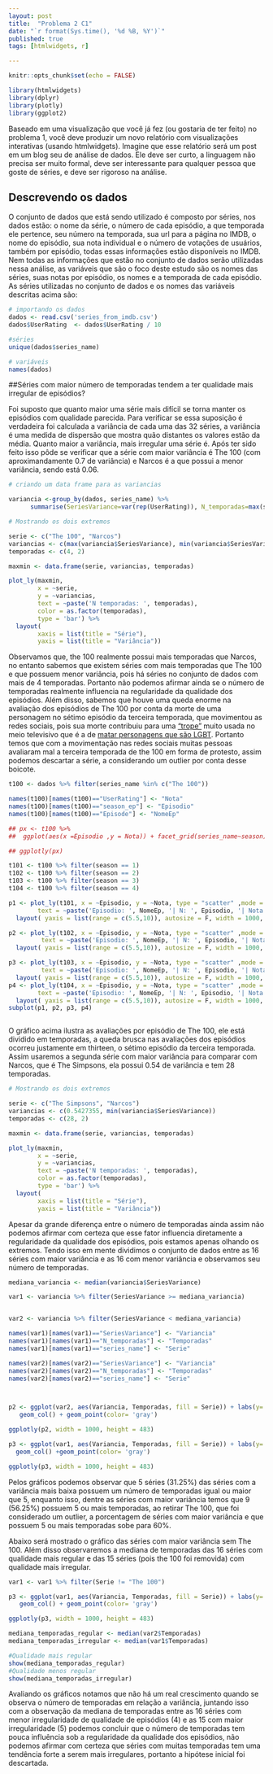 ```yaml
---
layout: post
title:  "Problema 2 C1"
date: "`r format(Sys.time(), '%d %B, %Y')`"
published: true
tags: [htmlwidgets, r]

---
```

```r
knitr::opts_chunk$set(echo = FALSE)

library(htmlwidgets)
library(dplyr)
library(plotly)
library(ggplot2)
```

Baseado em uma visualização que você já fez (ou gostaria de ter feito) no problema 1, você deve produzir um novo relatório com visualizações interativas (usando htmlwidgets). Imagine que esse relatório será um post em um blog seu de análise de dados. Ele deve ser curto, a linguagem não precisa ser muito formal, deve ser interessante para qualquer pessoa que goste de séries, e deve ser rigoroso na análise.

## Descrevendo os dados

O conjunto de dados que está sendo utilizado é composto por séries, nos dados estão: o nome da série, o número de cada episódio, a que temporada ele pertence, seu número na temporada, sua url para a página no IMDB, o nome do episódio, sua nota individual e o número de votações de usuários, também por episódio, todas essas informações estão disponíveis no IMDB. Nem todas as informações que estão no conjunto de dados serão utilizadas nessa análise, as variáveis que são o foco deste estudo são os nomes das séries, suas notas por episódio, os nomes e a temporada de cada episódio. As séries utilizadas no conjunto de dados e os nomes das variáveis descritas acima são:

``` r

# importando os dados
dados <- read.csv('series_from_imdb.csv')
dados$UserRating  <- dados$UserRating / 10

#séries
unique(dados$series_name)

# variáveis
names(dados)

```

##Séries com maior número de temporadas tendem a ter qualidade mais irregular de episódios? 

Foi suposto que quanto maior uma série mais difícil se torna manter os episódios com qualidade parecida. Para verificar se essa suposição é verdadeira foi calculada a variância de cada uma das 32 séries, a variância é uma medida de dispersão que mostra quão distantes os valores estão da média. Quanto maior a variância, mais irregular uma série é. Após ter sido feito isso pôde se verificar que a série com maior variância é The 100 (com aproximandamente 0.7 de variância) e Narcos é a que possui a menor variância, sendo está 0.06.

```r

# criando um data frame para as variancias

variancia <-group_by(dados, series_name) %>% 
      summarise(SeriesVariance=var(rep(UserRating)), N_temporadas=max(season))

# Mostrando os dois extremos

serie <- c("The 100", "Narcos")
variancias <- c(max(variancia$SeriesVariance), min(variancia$SeriesVariance))
temporadas <- c(4, 2)

maxmin <- data.frame(serie, variancias, temporadas)

plot_ly(maxmin,
        x = ~serie,
        y = ~variancias,
        text = ~paste('N temporadas: ', temporadas),
        color = as.factor(temporadas), 
        type = 'bar') %>%
  layout(
        xaxis = list(title = "Série"),
        yaxis = list(title = "Variância"))

```

Observamos que, the 100 realmente possui mais temporadas que Narcos, no entanto sabemos que existem séries com mais temporadas que The 100 e que possuem menor variância, pois há séries no conjunto de dados com mais de 4 temporadas. Portanto não podemos afirmar ainda se o número de temporadas realmente influencia na regularidade da qualidade dos episódios. Além disso, sabemos que houve uma queda enorme na avaliação dos episódios de The 100 por conta da morte de uma personagem no sétimo episódio da terceira temporada, que movimentou as redes sociais, pois sua morte contribuiu para uma ["trope"](http://tvtropes.org/pmwiki/pmwiki.php/Main/Trope) muito usada no meio televisivo que é a de [matar personagens que são LGBT](http://tvtropes.org/pmwiki/pmwiki.php/Main/BuryYourGays). Portanto temos que com a movimentação nas redes sociais muitas pessoas avaliaram mal a terceira temporada de the 100 em forma de protesto, assim podemos descartar a série, a considerando um outlier por conta desse boicote.

```r
t100 <- dados %>% filter(series_name %in% c("The 100"))

names(t100)[names(t100)=="UserRating"] <- "Nota"
names(t100)[names(t100)=="season_ep"] <- "Episodio"
names(t100)[names(t100)=="Episode"] <- "NomeEp"

## px <- t100 %>%
##  ggplot(aes(x =Episodio ,y = Nota)) + facet_grid(series_name~season)+ labs(x= "Temporada da Série", y= "Nota do Usuário") + geom_point(color="#f44256") + geom_line(color= "#f44256")

## ggplotly(px)

t101 <- t100 %>% filter(season == 1)
t102 <- t100 %>% filter(season == 2)
t103 <- t100 %>% filter(season == 3)
t104 <- t100 %>% filter(season == 4)

p1 <- plot_ly(t101, x = ~Episodio, y = ~Nota, type = "scatter" ,mode = 'lines+markers', name = "Temporada 1",hoverinfo = 'text',
        text = ~paste('Episodio: ', NomeEp, '| N: ', Episodio, '| Nota: ', Nota))  %>%
  layout( yaxis = list(range = c(5.5,10)), autosize = F, width = 1000, height = 500)

p2 <- plot_ly(t102, x = ~Episodio, y = ~Nota, type = "scatter" ,mode = 'lines+markers', name = "Temporada 2",hoverinfo = 'text',
         text = ~paste('Episodio: ', NomeEp, '| N: ', Episodio, '| Nota: ', Nota)) %>%
  layout( yaxis = list(range = c(5.5,10)), autosize = F, width = 1000, height = 500)

p3 <- plot_ly(t103, x = ~Episodio, y = ~Nota, type = "scatter" ,mode = 'lines+markers', name = "Temporada 3",hoverinfo = 'text',
         text = ~paste('Episodio: ', NomeEp, '| N: ', Episodio, '| Nota: ', Nota)) %>%
  layout( yaxis = list(range = c(5.5,10)), autosize = F, width = 1000, height = 500)
p4 <- plot_ly(t104, x = ~Episodio, y = ~Nota, type = "scatter" ,mode = 'lines+markers', name = "Temporada 4",hoverinfo = 'text',
        text = ~paste('Episodio: ', NomeEp, '| N: ', Episodio, '| Nota: ', Nota)) %>%
  layout( yaxis = list(range = c(5.5,10)), autosize = F, width = 1000, height = 500)
subplot(p1, p2, p3, p4)



```
O gráfico acima ilustra as avaliações por episódio de The 100, ele está dividido em temporadas, a queda brusca nas avaliações dos episódios ocorreu justamente em thirteen, o sétimo episódio da terceira temporada. Assim usaremos a segunda série com maior variância para comparar com Narcos, que é The Simpsons, ela possui 0.54 de variância e tem 28 temporadas.

```r
# Mostrando os dois extremos

serie <- c("The Simpsons", "Narcos")
variancias <- c(0.5427355, min(variancia$SeriesVariance))
temporadas <- c(28, 2)

maxmin <- data.frame(serie, variancias, temporadas)

plot_ly(maxmin,
        x = ~serie,
        y = ~variancias,
        text = ~paste('N temporadas: ', temporadas),
        color = as.factor(temporadas), 
        type = 'bar') %>%
  layout(
        xaxis = list(title = "Série"),
        yaxis = list(title = "Variância"))

```

Apesar da grande diferença entre o número de temporadas ainda assim não podemos afirmar com certeza que esse fator influencia diretamente a regularidade da qualidade dos episódios, pois estamos apenas olhando os extremos. Tendo isso em mente dividimos o conjunto de dados entre as 16 séries com maior variância e as 16 com menor variância e observamos seu número de temporadas.

```r
mediana_variancia <- median(variancia$SeriesVariance)

var1 <- variancia %>% filter(SeriesVariance >= mediana_variancia)


var2 <- variancia %>% filter(SeriesVariance < mediana_variancia)

names(var1)[names(var1)=="SeriesVariance"] <- "Variancia"
names(var1)[names(var1)=="N_temporadas"] <- "Temporadas"
names(var1)[names(var1)=="series_name"] <- "Serie"

names(var2)[names(var2)=="SeriesVariance"] <- "Variancia"
names(var2)[names(var2)=="N_temporadas"] <- "Temporadas"
names(var2)[names(var2)=="series_name"] <- "Serie"



p2 <- ggplot(var2, aes(Variancia, Temporadas, fill = Serie)) + labs(y= "Número de Temporadas", x= "Variância", title = "Séries com Qualidade mais Regular", fill = "Nomes das séries") +
   geom_col() + geom_point(color= 'gray')

ggplotly(p2, width = 1000, height = 483)

p3 <- ggplot(var1, aes(Variancia, Temporadas, fill = Serie)) + labs(y= "Número de Temporadas", x= "Variância", title = "Séries com Qualidade mais Irregular", fill = "Nomes das séries") +
  geom_col() +geom_point(color= 'gray')

ggplotly(p3, width = 1000, height = 483)

```
Pelos gráficos podemos observar que 5 séries (31.25%) das séries com a variância mais baixa possuem um número de temporadas igual ou maior que 5, enquanto isso, dentre as séries com maior variância temos que 9 (56.25%) possuem 5 ou mais temporadas, ao retirar The 100, que foi considerado um outlier, a porcentagem de séries com maior variância e que possuem 5 ou mais temporadas sobe para 60%.

Abaixo será mostrado o gráfico das séries com maior variância sem The 100. Além disso observaremos a mediana de temporadas das 16 séries com qualidade mais regular e das 15 séries (pois the 100 foi removida) com qualidade mais irregular. 

```r

var1 <- var1 %>% filter(Serie != "The 100")

p3 <- ggplot(var1, aes(Variancia, Temporadas, fill = Serie)) + labs(y= "Número de Temporadas", x= "Variância", title = "Séries com Qualidade mais Irregular", fill = "Nomes das séries") +
   geom_col() + geom_point(color= 'gray')

ggplotly(p3, width = 1000, height = 483)

mediana_temporadas_regular <- median(var2$Temporadas)
mediana_temporadas_irregular <- median(var1$Temporadas)

#Qualidade mais regular
show(mediana_temporadas_regular)
#Qualidade menos regular
show(mediana_temporadas_irregular)

```

Avaliando os gráficos notamos que não há um real crescimento quando se observa o número de temporadas em relação a variância, juntando isso com a observação da mediana de temporadas entre as 16 séries com menor irregularidade de qualidade de episódios (4) e as 15 com maior irregularidade (5) podemos concluir que o número de temporadas tem pouca influência sob a regularidade da qualidade dos episódios, não podemos afirmar com certeza que séries com muitas temporadas tem uma tendência forte a serem mais irregulares, portanto a hipótese inicial foi descartada. 